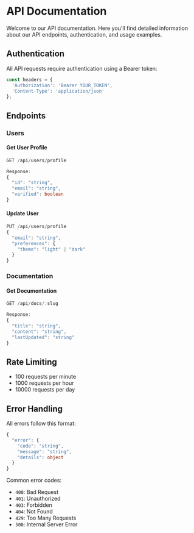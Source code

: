 # API Documentation

Welcome to our API documentation. Here you'll find detailed information about our API endpoints, authentication, and usage examples.

## Authentication

All API requests require authentication using a Bearer token:

```typescript
const headers = {
  'Authorization': 'Bearer YOUR_TOKEN',
  'Content-Type': 'application/json'
};
```

## Endpoints

### Users

#### Get User Profile
```typescript
GET /api/users/profile

Response:
{
  "id": "string",
  "email": "string",
  "verified": boolean
}
```

#### Update User
```typescript
PUT /api/users/profile
{
  "email": "string",
  "preferences": {
    "theme": "light" | "dark"
  }
}
```

### Documentation

#### Get Documentation
```typescript
GET /api/docs/:slug

Response:
{
  "title": "string",
  "content": "string",
  "lastUpdated": "string"
}
```

## Rate Limiting

- 100 requests per minute
- 1000 requests per hour
- 10000 requests per day

## Error Handling

All errors follow this format:

```typescript
{
  "error": {
    "code": "string",
    "message": "string",
    "details": object
  }
}
```

Common error codes:
- `400`: Bad Request
- `401`: Unauthorized
- `403`: Forbidden
- `404`: Not Found
- `429`: Too Many Requests
- `500`: Internal Server Error 